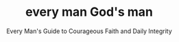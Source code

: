 ---
title: "every man God's man"
subtitle: "Every Man's Guide to Courageous Faith and Daily Integrity"
creator: "Stephen Arteburn & Kenny Luck"
categories: ["books"]
featuredImage: "../src/assets/images/item/books/DSC02877-6.png"
views: ["../src/assets/images/item/books/DSC02877-6.png"]
nextItem: []
---